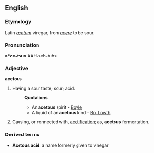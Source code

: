 ==English==

===Etymology===
Latin ''[[acetum]]'' vinegar, from ''[[acere]]'' to be sour.

===Pronunciation===
'''a*ce-tous'''
{{rfap}}
AAH-seh-tuhs

===Adjective===
'''acetous'''

# Having a sour taste; sour; acid.
#:'''Quotations'''
#:*An '''acetous''' spirit - [[Boyle]]
#:*A liquid of an '''acetous''' kind - [[Bp. Lowth]]
# Causing, or connected with, [[acetification]]; as, '''acetous''' fermentation.

===Derived terms===
*'''Acetous acid''': a name formerly given to vinegar